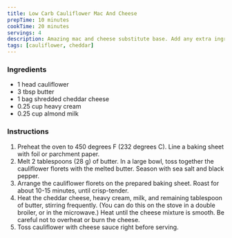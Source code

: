 ```yaml
---
title: Low Carb Cauliflower Mac And Cheese
prepTime: 10 minutes
cookTime: 20 minutes
servings: 4
description: Amazing mac and cheese substitute base. Add any extra ingredients to make it a meal.
tags: [cauliflower, cheddar]
---
```


### Ingredients

- 1 head cauliflower
- 3 tbsp butter
- 1 bag shredded cheddar cheese
- 0.25 cup heavy cream
- 0.25 cup almond milk

### Instructions

1. Preheat the oven to 450 degrees F (232 degrees C). Line a baking sheet with foil or parchment paper.
1. Melt 2 tablespoons (28 g) of butter. In a large bowl, toss together the cauliflower florets with the melted butter. Season with sea salt and black pepper.
1. Arrange the cauliflower florets on the prepared baking sheet. Roast for about 10-15 minutes, until crisp-tender.
1. Heat the cheddar cheese, heavy cream, milk, and remaining tablespoon of butter, stirring frequently. (You can do this on the stove in a double broiler, or in the microwave.) Heat until the cheese mixture is smooth. Be careful not to overheat or burn the cheese.
1. Toss cauliflower with cheese sauce right before serving.
